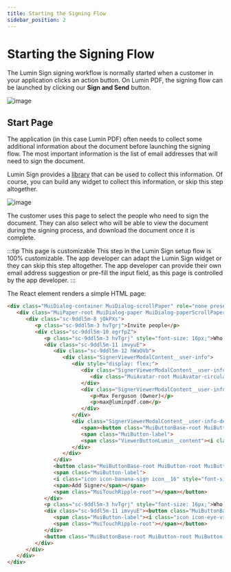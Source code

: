 ```yaml
---
title: Starting the Signing Flow
sidebar_position: 2
---
```


# Starting the Signing Flow

The Lumin Sign signing workflow is normally started when a customer in your application clicks an action button. On Lumin PDF, the signing flow can be launched by clicking our **Sign and Send** button.

![image](img/start-button.png)

## Start Page

The application (in this case Lumin PDF) often needs to collect some additional information about the document before launching the signing flow. The most important information is the list of email addresses that will need to sign the document.


Lumin Sign provides a [library](/docs/beta/client/sendAndSign) that can be used to collect this information. Of course, you can build any widget to collect this information, or skip this step altogether.

![image](img/start-page.png)

The customer uses this page to select the people who need to sign the document. They can also select who will be able to view the document during the signing process, and download the document once it is complete.

:::tip This page is customizable
This step in the Lumin Sign setup flow is 100% customizable. The app developer can adapt the Lumin Sign widget or they can skip this step altogether. The app developer can provide their own email address suggestion or pre-fill the input field, as this page is controlled by the app developer.
:::


The React element renders a simple HTML page:

```html
<div class="MuiDialog-container MuiDialog-scrollPaper" role="none presentation" tabindex="-1" style="opacity: 1; transition: opacity 225ms cubic-bezier(0.4, 0, 0.2, 1) 0ms;">
   <div class="MuiPaper-root MuiDialog-paper MuiDialog-paperScrollPaper MuiDialog-paperWidthFalse MuiDialog-paperFullScreen MuiPaper-elevation24 MuiPaper-rounded" role="dialog">
      <div class="sc-9ddl5m-8 jOkPXs">
         <p class="sc-9ddl5m-3 hvTgrj">Invite people</p>
         <div class="sc-9ddl5m-10 egrfpZ">
            <p class="sc-9ddl5m-3 hvTgrj" style="font-size: 16px;">Who needs to Sign?<span style="color: red;"> *</span></p>
            <div class="sc-9ddl5m-11 imvyuE">
               <div class="sc-9ddl5m-12 hWaOVb">
                  <div class="SignerViewerModalContent__user-info">
                     <div style="display: flex;">
                        <div class="SignerViewerModalContent__user-info-avatar MaterialAvatar MaterialAvatar__border MaterialAvatar__border--circle">
                           <div class="MuiAvatar-root MuiAvatar-circular MaterialAvatar__container  MuiAvatar-colorDefault" style="background-color: var(--color-success-50); width: 32px; height: 32px; font-size: 14px;">MF</div>
                        </div>
                        <div class="SignerViewerModalContent__user-info-text">
                           <p>Max Ferguson (Owner)</p>
                           <p>max@luminpdf.com</p>
                        </div>
                     </div>
                     <div class="SignerViewerModalContent__user-info-delete-button-wrapper">
                        <span><button class="MuiButtonBase-root MuiButton-root MuiButton-text ViewerButtonMaterial ViewerButtonLumin square ViewerActionButton   inactive icon" tabindex="0" type="button" href="" data-element="" aria-label="none" id="">
                        <span class="MuiButton-label">
                        <span class="ViewerButtonLumin__content"><i class="icon icon-repeat  icon__20" style="font-size: 20px;"></i></span></span><span class="MuiTouchRipple-root"></span></button></span>
                     </div>
                  </div>
               </div>
               <button class="MuiButtonBase-root MuiButton-root MuiButton-text sc-9ddl5m-14 gLOlwJ" tabindex="0" type="button">
               <span class="MuiButton-label">
               <i class="icon icon-banana-sign icon__16" style="font-size: 16px;"></i>
               <span>Add Signer</span></span>
               <span class="MuiTouchRipple-root"></span></button>
            </div>
            <p class="sc-9ddl5m-3 hvTgrj" style="font-size: 16px;">Who needs to View?</p>
            <div class="sc-9ddl5m-11 imvyuE"><button class="MuiButtonBase-root MuiButton-root MuiButton-text sc-9ddl5m-14 gLOlwJ" tabindex="0" type="button">
               <span class="MuiButton-label"><i class="icon icon-eye-view icon__16" style="font-size: 16px;"></i><span>Add Viewer</span></span>
               <span class="MuiTouchRipple-root"></span></button>
            </div>
            <button class="MuiButtonBase-root MuiButton-root MuiButton-text sc-9ddl5m-15 kRSEBo" tabindex="0" type="button" data-lumin-btn-name="nextToAddDueDate" data-lumin-btn-purpose="Next to add due date step of Bananasign"><span class="MuiButton-label">Next</span><span class="MuiTouchRipple-root"></span></button>
         </div>
      </div>
   </div>
</div>
```
